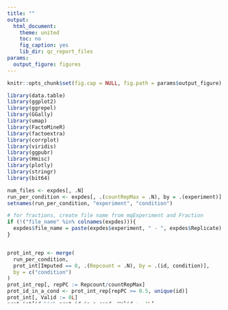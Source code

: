 ```yaml
---
title: ""
output:
  html_document:
    theme: united
    toc: no
    fig_caption: yes
    lib_dir: qc_report_files
params:
  output_figure: figures
---
```


<style type="text/css">
  .container-fluid, .main-container {
    max-width: inherit !important;
    padding: 0 !important;
  }
</style>

<script>
const handleLoaded = function () {
  const wrapperEl = document.querySelector('.js-plotly-plot');

  if (!wrapperEl) {
    return;
  }

  wrapperEl.style.width = '100%';
  wrapperEl.style.height = '100%';
  wrapperEl.style.marginBottom = '0';

  window.dispatchEvent(new Event('resize'));
};

document.addEventListener('DOMContentLoaded', handleLoaded, false);
</script>




```r
knitr::opts_chunk$set(fig.cap = NULL, fig.path = params$output_figure)

library(data.table)
library(ggplot2)
library(ggrepel)
library(GGally)
library(umap)
library(FactoMineR)
library(factoextra)
library(corrplot)
library(viridis)
library(ggpubr)
library(Hmisc)
library(plotly)
library(stringr)
library(bit64)

num_files <- expdes[, .N]
run_per_condition <- expdes[, .(countRepMax = .N), by = .(experiment)]
setnames(run_per_condition, "experiment", "condition")

# for fractions, create file name from mqExperiment and Fraction
if (!("file_name" %in% colnames(expdes))){
  expdes$file_name = paste(expdes$experiment, " - ", expdes$Replicate)
}


prot_int_rep <- merge(
  run_per_condition,
  prot_int[Imputed == 0, .(Repcount = .N), by = .(id, condition)],
  by = c("condition")
)
prot_int_rep[, repPC := Repcount/countRepMax]
prot_id_in_a_cond <- prot_int_rep[repPC >= 0.5, unique(id)]
prot_int[, Valid := 0L]
prot_int[id %in% prot_id_in_a_cond, Valid := 1L]
rm(prot_id_in_a_cond, prot_int_rep)


```


```r
pca_dt <- prot_int[Valid == 1, .(
  id,
  condition,
  Replicate,
  log2NInt,
  run_id
)]
```


```r

name_of_column <- colnames(prot)[colnames(prot) == "adj.P.Val"]
if (!identical(name_of_column, character(0)) && prot[get(name_of_column) <= 0.05, .N] > 1) {
  DE_ids <- prot[get(name_of_column) <= 0.05, unique(id)]
  pca_dt <- prot_int[id %in% DE_ids, .(
    id,
    condition,
    Replicate,
    log2NInt
  )]
  pca_dt <- dcast(pca_dt, condition + Replicate ~ id, value.var = "log2NInt")

  num_dimensions = min(pca_dt[, .N-1], 10)
  res.pca <- PCA(pca_dt[, 3:ncol(pca_dt)], graph = FALSE, ncp = num_dimensions)
  eig.val <- get_eigenvalue(res.pca)
  eig.val <- data.table(dims = rownames(eig.val), eig.val)
  
  samples.pca <- get_pca_ind(res.pca)
  samples.coord <- data.table(pca_dt[, 1:2], samples.pca$coord)
  samples.coord[, Run := str_c(condition, Replicate, sep = " - ")]
  
  #if no fracs
  samples.coord = merge(samples.coord, expdes, by.x = c("condition", "Replicate"), by.y = c("experiment", "Replicate"))
  label = "file_name"
  
  p <- ggplot(samples.coord, aes(x = Dim.1, y=Dim.2, colour=condition, fill=condition, label=Run)) +
    stat_ellipse(geom = "polygon", alpha=0.1) +
    geom_point(size = 3, alpha = 0.7) +
    theme_minimal() +
    scale_x_continuous(str_c("PCA 1 - ", eig.val[dims == "Dim.1", round(variance.percent,1)], "%")) +
    scale_y_continuous(str_c("PCA 2 - ", eig.val[dims == "Dim.2", round(variance.percent,1)], "%"))
   # ggtitle(str_c("PCA plot using the ", length(DE_ids), " differentially expressed proteins"))

    ggplotly(p, tooltip = c("label")) %>% config(displayModeBar = T, 
                                                 modeBarButtons = list(list('toImage')),
                                                 displaylogo = F)
}
```


